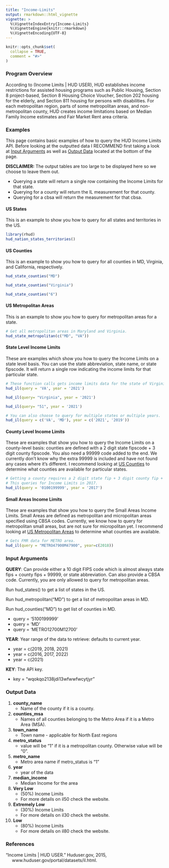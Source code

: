 ```yaml
---
title: "Income-Limits"
output: rmarkdown::html_vignette
vignette: >
  %\VignetteIndexEntry{Income-Limits}
  %\VignetteEngine{knitr::rmarkdown}
  %\VignetteEncoding{UTF-8}
---
```


```r
knitr::opts_chunk$set(
  collapse = TRUE,
  comment = "#>"
)
```

### Program Overview

According to (Income Limits | HUD USER), HUD establishes income restrictions for
assisted housing programs such as Public Housing, Section 8 project-based,
Section 8 Housing Choice Voucher, Section 202 housing for the elderly, and
Section 811 housing for persons with disabilities. For each metropolitan region,
parts of some metropolitan areas, and non-metropolitan county, HUD creates
income limitations based on Median Family Income estimates and Fair Market Rent
area criteria.

### Examples

This page contains basic examples of how to query the HUD Income Limits API.
Before looking at the outputted data I RECOMMEND first taking a look at [Input Arguments][] as well as [Output Data][] located at the bottom of the page.

**DISCLAIMER:** The output tables are too large to be displayed here so we
choose to leave them out.

* Querying a state will return a single row containing the Income Limits for that
state. 
* Querying for a county will return the IL measurement for that county.
* Querying for a cbsa will return the measurement for that cbsa.

#### US States
This is an example to show you how to query for all states and territories
in the US.
```r
library(rhud)
hud_nation_states_territories()
```

#### US Counties 
This is an example to show you how to query for all counties in MD,
Virginia, and California, respectively.
```r
hud_state_counties("MD")

hud_state_counties("Virginia")

hud_state_counties("6")
```

#### US Metropolitan Areas
This is an example to show you how to query for metropolitan areas for a state.
```r
# Get all metropolitan areas in Maryland and Virginia.
hud_state_metropolitan(c("MD", "VA"))
```

#### State Level Income Limits
These are examples which show you how to query the Income Limits on a state
level basis. You can use the state abbreviation, state name, or state fipscode.
It will return a single row indicating the income limits for that particular
state.

```r
# These function calls gets income limits data for the state of Virginia in 2021.
hud_il(query = 'VA', year = '2021')

hud_il(query= "Virginia", year = '2021')

hud_il(query= "51", year = '2021')

# You can also choose to query for multiple states or multiple years.
hud_il(query = c('VA', 'MD'), year = c('2021', '2019'))
```

#### County Level Income Limits
These are examples that show you how to query the Income Limits on a 
county-level basis: counties are defined with a 2 digit state fipscode + 3 digit county fipscode. You also need a 99999 code added to the end. We currently 
don't know why the extra 99999 is included and have not found any cases where it's different. I recommend looking at [US Counties][] to determine what counties 
are available for particular states.

```r
# Getting a county requires a 2 digit state fip + 3 digit county fip + 99999
# This queries for Income Limits in 2017.
hud_il(query = '0100199999', year = '2017')
```

#### Small Areas Income Limits
These are examples that show you how to query the Small Areas Income Limits.
Small Areas are defined as metropolitan and micropolitan areas specified using
CBSA codes. Currently, we know how to query for metropolitan small areas, but
are not sure for micropolitan yet. I recommend looking at 
[US Metropolitan Areas][] to determine what counties are available.
```r
# Gets FMR data for METRO area.
hud_il(query = "METRO47900M47900", year=c(2018))
```

### Input Arguments

**QUERY**: Can provide either a 10 digit FIPS code which is almost always state
fips + county fips + 99999, or state abbreviation. Can also provide a CBSA code.
Currently, you are only allowed to query for metropolitan areas.
  
  Run hud_states() to get a list of states in the US.
  
  Run hud_metropolitan("MD") to get a list of metropolitan areas in MD.
  
  Run hud_counties("MD") to get list of counties in MD.
  
  * query = '5100199999'
  * query = 'MD'
  * query = 'METRO12700M12700'

**YEAR**: Year range of the data to retrieve: defaults to current year. 

  * year = c(2019, 2018, 2021)
  * year = c(2016, 2017, 2022)
  * year = c(2021)

**KEY**: The API key.

  * key = "wqokqo2138jdi13wfwwfwcytjyr"

### Output Data

1) **county_name** 
    * Name of the county if it is a county.


2) **counties_msa**
    * Names of all counties belonging to the Metro Area if it is a Metro Area (MSA).


3) **town_name**
    * Town name - applicable for North East regions


4) **metro_status**
    * value will be "1" if it is a metropolitan county. Otherwise value will be "0".


5) **metro_name**
    * Metro area name if metro_status is "1"


6) **year**
    * year of the data


7) **median_income**
    * Median Income for the area
    
    
8) **Very Low** 
    * (50%) Income Limits
    * For more details on il50 check the website.


9) **Extremely Low** 
    * (30%) Income Limits
    * For more details on il30 check the website.
    
    
10) **Low** 
    * (80%) Income Limits
    * For more details on il80 check the website.
    
### References

"Income Limits | HUD USER." Huduser.gov, 2015,
<br />&nbsp;&nbsp;&nbsp;&nbsp; www.huduser.gov/portal/datasets/il.html.
